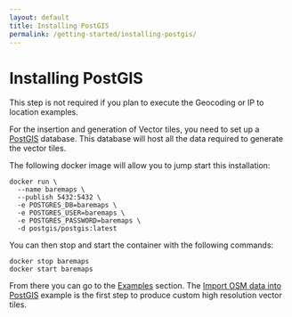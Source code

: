 ```yaml
---
layout: default
title: Installing PostGIS
permalink: /getting-started/installing-postgis/
---
```


# Installing PostGIS

This step is not required if you plan to execute the Geocoding or IP to location examples.

For the insertion and generation of Vector tiles, you need to set up a [PostGIS](https://postgis.net/) database.
This database will host all the data required to generate the vector tiles.

The following docker image will allow you to jump start this installation:

```
docker run \
  --name baremaps \
  --publish 5432:5432 \
  -e POSTGRES_DB=baremaps \
  -e POSTGRES_USER=baremaps \
  -e POSTGRES_PASSWORD=baremaps \
  -d postgis/postgis:latest
```

You can then stop and start the container with the following commands:

```
docker stop baremaps
docker start baremaps
```

From there you can go to the [Examples](/documentation/examples) section. The [Import OSM data into PostGIS](/documentation/examples/import-osm-into-postgis) example is the first step to produce custom high resolution vector tiles.
